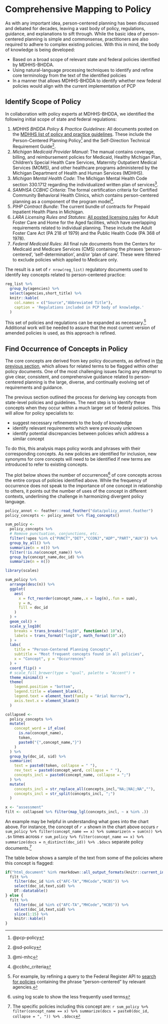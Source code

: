 # Comprehensive Mapping to Policy {#policy}

As with any important idea, person-centered planning has been discussed and debated for decades, leaving a vast body of policy, regulations, guidance, and explanations to sift through.  While the basic idea of person-centered planning is simple and commonsense, practitioners are also required to adhere to complex existing policies. With this in mind, the body of knowledge is being developed:

- Based on a broad scope of relevant state and federal policies identified by MDHHS-BHDDA.
- Using natural-language processing techniques to identify and refine core terminology from the text of the identified policies
- In a manner that allows MDHHS-BHDDA to identify whether new federal policies would align with the current implementation of PCP

## Identify Scope of Policy {#policy_scope}

In collaboration with policy experts at MDHHS-BHDDA, we identified the following initial scope of state and federal regulations:

1. *MDHHS BHDDA Policy & Practice Guidelines*: All documents posted on the [MDHHS list of policy and practice guidelines](https://www.michigan.gov/mdhhs/0,5885,7-339-71550_2941_4868_4900---,00.html).  These include the Person-Centered Planning Policy^[@pcp-policy] and the Self-Direction Technical Requirement Guide^[@sd-policy].
2. *Michigan Medicaid Provider Manual*: The manual contains coverage, billing, and reimbursement policies for Medicaid, Healthy Michigan Plan, Children's Special Health Care Services, Maternity Outpatient Medical Services (MOMS), and other healthcare programs administered by the Michigan Department of Health and Human Services (MDHHS).
3. *Michigan Mental Health Code*: The Michigan Mental Health Code section 330.1712 regarding the individualized written plan of services^[@mi-mhc].
4. *SAMHSA CCBHC Criteria*: The formal certification criteria for Certified Community Behavioral Health Clinics, which contains person-centered planning as a component of the program model^[@ccbhc_criteria].
5. *PIHP Contract Bundle*: The current bundle of contracts for Prepaid Inpatient Health Plans in Michigan.
6. *LARA Licensing Rules and Statutes*: [All posted licensing rules](https://www.michigan.gov/lara/0,4601,7-154-89334_63294_27717_67459_67461-327086--,00.html) for Adult Foster Care and Home for the Aged facilities, which have overlapping requirements related to individual planning.  These include the Adult Foster Care Act (PA 218 of 1979) and the Public Health Code (PA 368 of 1978).
7. *Federal Medicaid Rules*: All final rule documents from the Centers for Medicaid and Medicare Services (CMS) containing the phrases 'person-centered', 'self-determination', and/or 'plan of care'.  These were filtered to exclude policies which applied to Medicare only.  

The result is a set of `r nrow(reg_list)` regulatory documents used to identify key concepts related to person-centered practice:

```r

reg_list %>%
  group_by(agencies) %>%
  select(agencies,short_title) %>%
  knitr::kable(
    col.names = c("Source","Abbreviated Title"),
    caption = 'Regulations included in PCP body of knowledge.'
  )

```

This set of policies and regulations can be expanded as necessary.^[For example, by refining a query to the Federal Register API to [search for policies](https://www.federalregister.gov/documents/search?conditions%5Bagencies%5D%5B%5D=centers-for-medicare-medicaid-services&conditions%5Bagencies%5D%5B%5D=health-and-human-services-department&conditions%5Bagencies%5D%5B%5D=substance-abuse-and-mental-health-services-administration&conditions%5Bterm%5D=person-centered&conditions%5Btype%5D%5B%5D=RULE#) containing the phrase "person-centered" by relevant agencies.]  Additional work will be needed to assure that the most current version of amended policies is used, as this approach is refined.

## Find Occurrence of Concepts in Policy

The core concepts are derived from key policy documents, as defined in [the previous section](#bok), which allows for related terms to be flagged within other policy documents.  One of the most challenging issues facing any attempt to give clear, consistent, and comprehensive guidance related to person-centered planning is the large, diverse, and continually evolving set of requirements and guidance.

The previous section outlined the process for deriving key concepts from state-level policies and guidelines.  The next step is to identify these concepts when they occur within a much larger set of federal policies.  This will allow for policy specialists to:

- suggest necessary refinements to the body of knowledge
- identify relevant requirements which were previously unknown
- identify potential discrepancies between policies which address a similar concept

To do this, this analysis maps policy words and phrases with their corresponding concepts.  As new policies are identified for inclusion, new synonyms for core concepts will need to be identified if new terms are introduced to refer to existing concepts.

The plot below shows the number of occurrences^[using log scale to show the less frequently used terms] of core concepts across the entire corpus of policies identified above.  While the frequency of occurrence does not speak to the importance of one concept in relationship to others, it points out the number of uses of the concept in different contexts, underlining the challenge in harmonizing divergent policy language.


```r
policy_annot <- feather::read_feather("data/policy_annot.feather")
policy_concepts <- policy_annot %>% flag_concepts()

sum_policy <-
  policy_concepts %>%
  # Remove punctuation, conjunctions, etc.
  filter(!upos %in% c("PUNCT","DET","CCONJ","ADP","PART","AUX")) %>%
  group_by_all() %>%
  summarize(n = n()) %>%
  filter(!is.na(concept_name)) %>% 
  group_by(concept_name,doc_id) %>% 
  summarize(n = n())
```

```r
library(scales)

sum_policy %>% 
  arrange(desc(n)) %>% 
  ggplot(
    aes(
      x = fct_reorder(concept_name,.x = log(n),.fun = sum), 
      y = n,
      fill = doc_id
    )
  ) +
  geom_col() +
  scale_y_log10(
    breaks = trans_breaks("log10", function(x) 10^x),
    labels = trans_format("log10", math_format(10^.x))
  ) +
  labs(
    title = "Person-Centered Planning Concepts",
    subtitle = "Most frequent concepts found in all policies",
    x = "Concept", y = "Occurrences"
  ) +
  coord_flip() +
  # scale_fill_brewer(type = "qual", palette = "Accent") +
  theme_minimal() + 
  theme(
    legend.position = "bottom",
    legend.title = element_blank(),
    legend.text = element_text(family = "Arial Narrow"),
    axis.text.x = element_blank()
  )
```

<!-- Note caveats and work in progress for concept mapping across federal policies -->

```r

collapsed <- 
  policy_concepts %>%
  mutate(
    concept_word = if_else(
      is.na(concept_name),
      token,
      paste0("{",concept_name,"}")
    )
  ) %>%
  group_by(doc_id, sid) %>%
  summarize(
    text = paste0(token, collapse = " "),
    rev_text = paste0(concept_word, collapse = " "),
    concepts_incl = paste0(concept_name, collapse = ";")
  ) %>%
  mutate(
    concepts_incl = str_replace_all(concepts_incl,"NA;|NA|;NA",""),
    concepts_incl = str_split(concepts_incl, ";")
  )

```

```r
x <- "assessment"
filt <- collapsed %>% filter(map_lgl(concepts_incl, ~ x %in% .))
```

An example may be helpful in understanding what goes into the chart above.  For instance, the concept of *`r x`* shown in the chart above occurs `r sum_policy %>% filter(concept_name == x) %>% summarize(n = sum(n)) %>% .$n` times across `r sum_policy %>% filter(concept_name == x) %>% summarize(docs = n_distinct(doc_id)) %>% .$docs` separate policy documents.^[The specific policies including this concept are: `r sum_policy %>% filter(concept_name == x) %>% summarize(docs = paste0(doc_id, collapse = ", ")) %>% .$docs`]

The table below shows a sample of the text from some of the policies where this concept is flagged:

```r

if("html_document" %in% rmarkdown::all_output_formats(knitr::current_input())[1]){
  filt %>%
    filter(doc_id %in% c("AFC-TA","MHCode","HCBS")) %>%
    select(doc_id,text,sid) %>%
    DT::datatable()
} else {
  filt %>%
    filter(doc_id %in% c("AFC-TA","MHCode","HCBS")) %>%
    select(doc_id,text,sid) %>%
    slice(1:15) %>%
    knitr::kable()  
}
```

<!-- Additional Analyses/Viz -->
<!-- frequency of terms by doc_id (small multiples) -->
<!-- which policies have relevant content for specific concepts -->
<!-- summarize the content for a specific concept across policies -->
